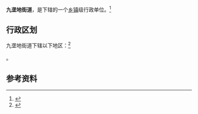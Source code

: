 {{中国乡级行政区|21/08/81/007/000}}

'''九垄地街道'''，是{{PRC admin/fullname|21/08/81/007/000|3}}下辖的一个[[乡镇|乡镇]]级行政单位。<ref>{{PRC admin/ref sgc|{{PRC admin/parent|21/08/81/007/000}}}}</ref>

== 行政区划 ==

九垄地街道下辖以下地区：<ref>{{PRC admin/ref sgc|21/08/81/007/000}}</ref>

{{PRC admin/children|21/08/81/007/000}}。

== 参考资料 ==

{{reflist}}

{{行政区划小作品}}
{{PRC admin/navcat|21/08/81/007/000}}